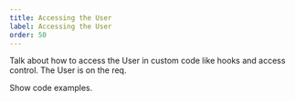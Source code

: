 ```yaml
---
title: Accessing the User
label: Accessing the User
order: 50
---
```


Talk about how to access the User in custom code like hooks and access control. The User is on the req.

Show code examples.
